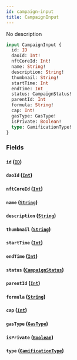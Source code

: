 ```yaml
---
id: campaign-input
title: CampaignInput
---
```



No description

```graphql
input CampaignInput {
  id: ID
  daoId: Int!
  nftCoreId: Int!
  name: String!
  description: String!
  thumbnail: String!
  startTime: Int
  endTime: Int
  status: CampaignStatus!
  parentId: Int
  formula: String!
  cap: Int!
  gasType: GasType!
  isPrivate: Boolean!
  type: GamificationType!
}
```


### Fields

#### `id` ([`ID`](../../references/scalars/id))




#### `daoId` ([`Int`](../../references/scalars/int))




#### `nftCoreId` ([`Int`](../../references/scalars/int))




#### `name` ([`String`](../../references/scalars/string))




#### `description` ([`String`](../../references/scalars/string))




#### `thumbnail` ([`String`](../../references/scalars/string))




#### `startTime` ([`Int`](../../references/scalars/int))




#### `endTime` ([`Int`](../../references/scalars/int))




#### `status` ([`CampaignStatus`](../../references/enums/campaign-status))




#### `parentId` ([`Int`](../../references/scalars/int))




#### `formula` ([`String`](../../references/scalars/string))




#### `cap` ([`Int`](../../references/scalars/int))




#### `gasType` ([`GasType`](../../references/enums/gas-type))




#### `isPrivate` ([`Boolean`](../../references/scalars/boolean))




#### `type` ([`GamificationType`](../../references/enums/gamification-type))






